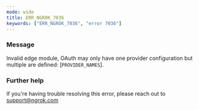 ```yaml
---
mode: wide
title: ERR_NGROK_7036
keywords: ["ERR_NGROK_7036", "error 7036"]
---
```



### Message

Invalid edge module, OAuth may only have one provider configuration but multiple are defined: [`PROVIDER_NAMES`].

<ErrorDetails />

### Further help

If you're having trouble resolving this error, please reach out to [support@ngrok.com](mailto:support@ngrok.com?subject=Help%20with%20ERR_NGROK_7036)
